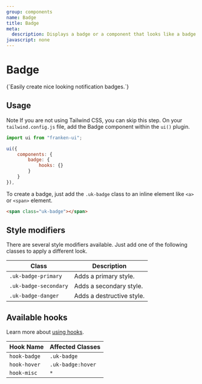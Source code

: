 ```yaml
---
group: components
name: Badge
title: Badge
meta:
  description: Displays a badge or a component that looks like a badge.
javascript: none
---
```



# Badge

<p class="uk-text-lead uk-paragraph">{`Easily create nice looking notification badges.`}</p>

## Usage

<span class="uk-label uk-label-primary">Note</span> If you are not using Tailwind
CSS, you can skip this step. On your `tailwind.config.js` file, add the Badge component
within the `ui()` plugin.

```javascript
import ui from "franken-ui";

ui({
    components: {
        badge: {
            hooks: {}
        }
    }
}),
```

To create a badge, just add the `.uk-badge` class to an inline element like `<a>` or `<span>` element.

```html
<span class="uk-badge"></span>
```

<Example component="badge" index={0} />

## Style modifiers

There are several style modifiers available. Just add one of the following classes to apply a different look.

| Class                 | Description               |
| --------------------- | ------------------------- |
| `.uk-badge-primary`   | Adds a primary style.     |
| `.uk-badge-secondary` | Adds a secondary style.   |
| `.uk-badge-danger`    | Adds a destructive style. |

<Example component="badge" index={1} />

## Available hooks

Learn more about [using hooks](/docs/hooks).

| Hook Name    | Affected Classes  |
| ------------ | ----------------- |
| `hook-badge` | `.uk-badge`       |
| `hook-hover` | `.uk-badge:hover` |
| `hook-misc`  | `*`               |
